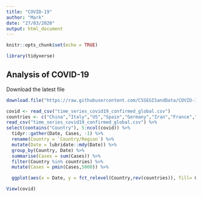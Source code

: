 ---
title: "COVID-19"
author: "Mark"
date: "27/03/2020"
output: html_document
---

```{r setup, include=FALSE}
knitr::opts_chunk$set(echo = TRUE)
```

```{r}
library(tidyverse)
```


## Analysis of COVID-19


Download the latest file

```{r}
download.file("https://raw.githubusercontent.com/CSSEGISandData/COVID-19/master/csse_covid_19_data/csse_covid_19_time_series/time_series_covid19_confirmed_global.csv",destfile = "time_series_covid19_confirmed_global.csv")
```


```{r fig.width=12}
covid <- read_csv("time_series_covid19_confirmed_global.csv")
countries <- c("China","Italy","US","Spain","Germany","Iran","France","Switzerland","United Kingdom","Korea, South","Netherlands","Austria","Belgium","Canada","Norway","Portugal","Brazil","Sweden","Israel","Turkey")
read_csv("time_series_covid19_confirmed_global.csv") %>% 
select(contains("Country"), 5:ncol(covid)) %>% 
  tidyr::gather(Date, Cases, -1) %>% 
  rename(Country = `Country/Region`) %>% 
  mutate(Date = lubridate::mdy(Date)) %>% 
  group_by(Country, Date) %>% 
  summarise(Cases = sum(Cases)) %>% 
  filter(Country %in% countries) %>% 
  mutate(Cases = pmin(Cases,5000)) %>% 

  ggplot(aes(x = Date, y = fct_relevel(Country,rev(countries)), fill= Cases)) + geom_tile() + theme(axis.text.x = element_text(angle=90))
```

```{r}
View(covid)
```

